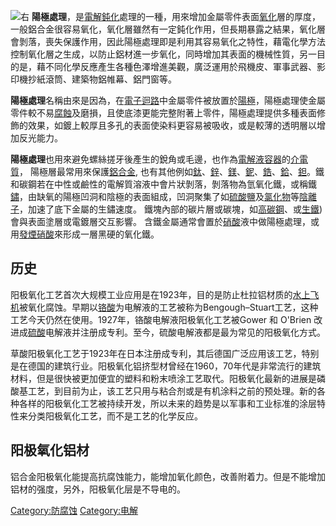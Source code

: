 {{unreferenced|time=2016-11-01T07:13:35+00:00}}
[[File:Cheap_carabiners.JPG|右]]
'''陽極處理'''，是[[電解|電解]][[鈍化|鈍化]]處理的一種，用來增加金屬零件表面[[氧化|氧化]]層的厚度，一般鋁合金很容易氧化，氧化層雖然有一定鈍化作用，但長期暴露之結果，氧化層會剝落，喪失保護作用，因此陽極處理即是利用其容易氧化之特性，藉電化學方法控制氧化層之生成，以防止鋁材進一步氧化，同時增加其表面的機械性質，另一目的是，藉不同化學反應產生各種色澤增進美觀，廣泛運用於飛機皮、軍事武器、影印機抄紙滾筒、建築物鋁帷幕、鋁門窗等。

'''陽極處理'''名稱由來是因為，在[[電子迴路|電子迴路]]中金屬零件被放置於[[陽極|陽極]]，陽極處理使金屬零件較不易[[腐蝕|腐蝕]]及磨損，且使底漆更能完整附著上零件，陽極處理提供多種表面修飾的效果，如鍍上較厚且多孔的表面使染料更容易被吸收，或是較薄的透明層以增加反光能力。

'''陽極處理'''也用來避免螺絲搓牙後產生的銳角或毛邊，也作為[[電解液|電解液]][[電容器|容器]]的[[介電質|介電質]]， 陽極層最常用來保護[[鋁合金|鋁合金]], 也有其他例如[[鈦|鈦]]、[[鋅|鋅]]、[[鎂|鎂]]、[[鈮|鈮]]、[[鋯|鋯]]、[[鉿|鉿]]、[[鉭|鉭]]。鐵和碳鋼若在中性或鹼性的電解質溶液中會片狀剝落，剝落物為氫氧化鐵，或稱鐵[[鏽|鏽]]，由缺氧的陽極凹洞和陰極的表面組成，凹洞聚集了如[[硫酸鹽|硫酸鹽]]及[[氯化物|氯化物]]等[[陰離子|陰離子]]，加速了底下金屬的生鏽速度。 鐵塊內部的碳片層或碳塊，如[[高碳鋼|高碳鋼]]、或[[生鐵|生鐵]]) 會與表面塗層或電鍍層交互影響。 含鐵金屬通常會置於[[硝酸|硝酸]]液中做陽極處理，或用[[發煙硝酸|發煙硝酸]]來形成一層黑硬的氧化鐵。

== 历史 ==
阳极氧化工艺首次大规模工业应用是在1923年，目的是防止杜拉铝材质的[[水上飛機|水上飞机]]被氧化腐蚀。早期以[[铬酸|铬酸]]为电解液的工艺被称为Bengough–Stuart工艺，这种工艺今天仍然在使用。1927年，铬酸电解液阳极氧化工艺被Gower 和 O'Brien 改进成[[硫酸|硫酸]]电解液并注册成专利。至今，硫酸电解液都是最为常见的阳极氧化方式。

草酸阳极氧化工艺于1923年在日本注册成专利，其后德国广泛应用该工艺，特别是在德国的建筑行业。阳极氧化铝挤型材曾经在1960，70年代是非常流行的建筑材料，但是很快被更加便宜的塑料和粉末喷涂工艺取代。阳极氧化最新的进展是磷酸基工艺，到目前为止，该工艺只用与粘合剂或是有机涂料之前的预处理。新的各种各样的阳极氧化工艺被持续开发，所以未来的趋势是以军事和工业标准的涂层特性来分类阳极氧化工艺，而不是工艺的化学反应。

== 阳极氧化铝材 ==
铝合金阳极氧化能提高抗腐蚀能力，能增加氧化颜色，改善附着力。但是不能增加铝材的强度，另外，阳极氧化层是不导电的。

{{Metalworking navbox|formopen|form}}

[[Category:防腐蚀|Category:防腐蚀]]
[[Category:电解|Category:电解]]